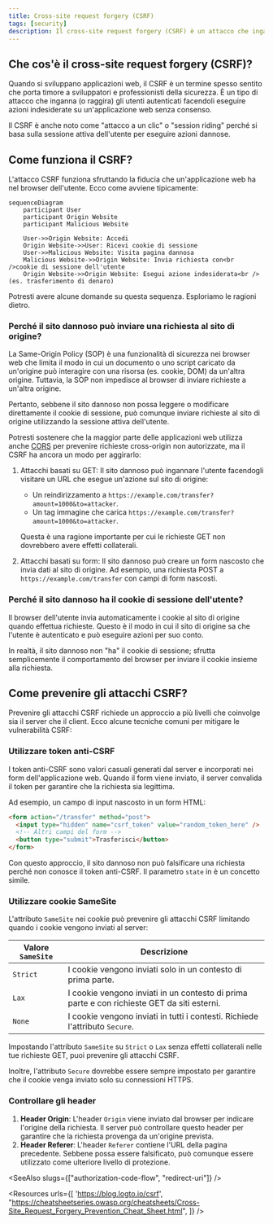 ```yaml
---
title: Cross-site request forgery (CSRF)
tags: [security]
description: Il cross-site request forgery (CSRF) è un attacco che inganna gli utenti facendoli eseguire azioni indesiderate su un'applicazione web in cui sono autenticati. È una vulnerabilità di sicurezza comune che può portare ad azioni non autorizzate.
---
```


## Che cos'è il cross-site request forgery (CSRF)?

Quando si sviluppano applicazioni web, il CSRF è un termine spesso sentito che porta timore a sviluppatori e professionisti della sicurezza. È un tipo di attacco che inganna (o raggira) gli utenti autenticati facendoli eseguire azioni indesiderate su un'applicazione web senza consenso.

Il CSRF è anche noto come "attacco a un clic" o "session riding" perché si basa sulla sessione attiva dell'utente per eseguire azioni dannose.

## Come funziona il CSRF?

L'attacco CSRF funziona sfruttando la fiducia che un'applicazione web ha nel browser dell'utente. Ecco come avviene tipicamente:

```mermaid
sequenceDiagram
    participant User
    participant Origin Website
    participant Malicious Website
    
    User->>Origin Website: Accedi
    Origin Website->>User: Ricevi cookie di sessione
    User->>Malicious Website: Visita pagina dannosa
    Malicious Website->>Origin Website: Invia richiesta con<br />cookie di sessione dell'utente
    Origin Website->>Origin Website: Esegui azione indesiderata<br />(es. trasferimento di denaro)
```

Potresti avere alcune domande su questa sequenza. Esploriamo le ragioni dietro.

### Perché il sito dannoso può inviare una richiesta al sito di origine?

La Same-Origin Policy (SOP) è una funzionalità di sicurezza nei browser web che limita il modo in cui un documento o uno script caricato da un'origine può interagire con una risorsa (es. cookie, DOM) da un'altra origine. Tuttavia, la SOP non impedisce al browser di inviare richieste a un'altra origine.

Pertanto, sebbene il sito dannoso non possa leggere o modificare direttamente il cookie di sessione, può comunque inviare richieste al sito di origine utilizzando la sessione attiva dell'utente.

Potresti sostenere che la maggior parte delle applicazioni web utilizza anche [CORS](https://developer.mozilla.org/en-US/docs/Web/HTTP/CORS) per prevenire richieste cross-origin non autorizzate, ma il CSRF ha ancora un modo per aggirarlo:

1. Attacchi basati su GET: Il sito dannoso può ingannare l'utente facendogli visitare un URL che esegue un'azione sul sito di origine:

    - Un reindirizzamento a `https://example.com/transfer?amount=1000&to=attacker`.
    - Un tag immagine che carica `https://example.com/transfer?amount=1000&to=attacker`.

    Questa è una ragione importante per cui le richieste GET non dovrebbero avere effetti collaterali.

2. Attacchi basati su form: Il sito dannoso può creare un form nascosto che invia dati al sito di origine. Ad esempio, una richiesta POST a `https://example.com/transfer` con campi di form nascosti.

### Perché il sito dannoso ha il cookie di sessione dell'utente?

Il browser dell'utente invia automaticamente i cookie al sito di origine quando effettua richieste. Questo è il modo in cui il sito di origine sa che l'utente è autenticato e può eseguire azioni per suo conto.

In realtà, il sito dannoso non "ha" il cookie di sessione; sfrutta semplicemente il comportamento del browser per inviare il cookie insieme alla richiesta.

## Come prevenire gli attacchi CSRF?

Prevenire gli attacchi CSRF richiede un approccio a più livelli che coinvolge sia il server che il client. Ecco alcune tecniche comuni per mitigare le vulnerabilità CSRF:

### Utilizzare token anti-CSRF

I token anti-CSRF sono valori casuali generati dal server e incorporati nei form dell'applicazione web. Quando il form viene inviato, il server convalida il token per garantire che la richiesta sia legittima.

Ad esempio, un campo di input nascosto in un form HTML:

```html
<form action="/transfer" method="post">
  <input type="hidden" name="csrf_token" value="random_token_here" />
  <!-- Altri campi del form -->
  <button type="submit">Trasferisci</button>
</form>
```

Con questo approccio, il sito dannoso non può falsificare una richiesta perché non conosce il token anti-CSRF. Il parametro `state` in <Ref slug="redirect-uri" /> è un concetto simile.

### Utilizzare cookie SameSite

L'attributo `SameSite` nei cookie può prevenire gli attacchi CSRF limitando quando i cookie vengono inviati al server:

| Valore `SameSite` | Descrizione                                                                          |
|-------------------|--------------------------------------------------------------------------------------|
| `Strict`          | I cookie vengono inviati solo in un contesto di prima parte.                         |
| `Lax`             | I cookie vengono inviati in un contesto di prima parte e con richieste GET da siti esterni. |
| `None`            | I cookie vengono inviati in tutti i contesti. Richiede l'attributo `Secure`.         |

Impostando l'attributo `SameSite` su `Strict` o `Lax` senza effetti collaterali nelle tue richieste GET, puoi prevenire gli attacchi CSRF.

Inoltre, l'attributo `Secure` dovrebbe essere sempre impostato per garantire che il cookie venga inviato solo su connessioni HTTPS.

### Controllare gli header

1. **Header Origin**: L'header `Origin` viene inviato dal browser per indicare l'origine della richiesta. Il server può controllare questo header per garantire che la richiesta provenga da un'origine prevista.
2. **Header Referer**: L'header `Referer` contiene l'URL della pagina precedente. Sebbene possa essere falsificato, può comunque essere utilizzato come ulteriore livello di protezione.

<SeeAlso slugs={["authorization-code-flow", "redirect-uri"]} />

<Resources
  urls={[
    'https://blog.logto.io/csrf',
    "https://cheatsheetseries.owasp.org/cheatsheets/Cross-Site_Request_Forgery_Prevention_Cheat_Sheet.html",
  ]}
/>